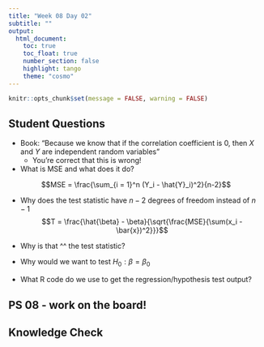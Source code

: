 ```yaml
---
title: "Week 08 Day 02"
subtitle: ""
output: 
  html_document:
    toc: true
    toc_float: true
    number_section: false
    highlight: tango
    theme: "cosmo"
---
```


```r
knitr::opts_chunk$set(message = FALSE, warning = FALSE)
```

## Student Questions

+ Book: "Because we know that if the correlation coefficient is 0, then $X$ and $Y$ are independent random variables"
    + You're correct that this is wrong! 
+ What is MSE and what does it do?

$$MSE = \frac{\sum_{i = 1}^n (Y_i - \hat{Y}_i)^2}{n-2}$$

+ Why does the test statistic have $n-2$ degrees of freedom instead of $n-1$
$$T = \frac{\hat{\beta} - \beta}{\sqrt{\frac{MSE}{\sum(x_i - \bar{x})^2}}}$$

+ Why is that ^^ the test statistic?
+ Why would we want to test $H_0: \beta = \beta_0$
+ What R code do we use to get the regression/hypothesis test output?

## PS 08 - work on the board!

## Knowledge Check

